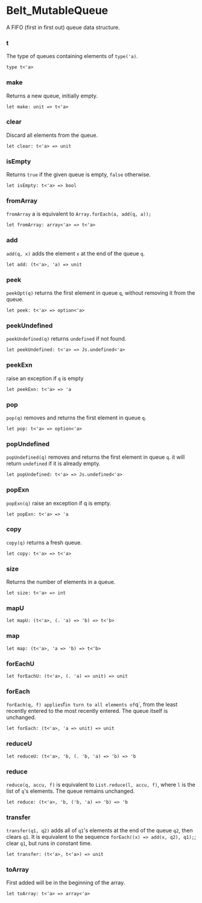 # Belt_MutableQueue

<Intro>

A FIFO (first in first out) queue data structure.

</Intro>


### t
The type of queues containing elements of `type('a)`.

```res sig
type t<'a>
```

### make
Returns a new queue, initially empty.

```res sig
let make: unit => t<'a>
```

### clear
Discard all elements from the queue.

```res sig
let clear: t<'a> => unit
```

### isEmpty
Returns `true` if the given queue is empty, `false` otherwise.

```res sig
let isEmpty: t<'a> => bool
```

### fromArray
`fromArray` a is equivalent to `Array.forEach(a, add(q, a));`

```res sig
let fromArray: array<'a> => t<'a>
```

### add
`add(q, x)` adds the element `x` at the end of the queue `q`.

```res sig
let add: (t<'a>, 'a) => unit
```

### peek
`peekOpt(q)` returns the first element in queue `q`, without removing it from the queue.

```res sig
let peek: t<'a> => option<'a>
```

### peekUndefined
`peekUndefined(q)` returns `undefined` if not found.

```res sig
let peekUndefined: t<'a> => Js.undefined<'a>
```

### peekExn
raise an exception if `q` is empty

```res sig
let peekExn: t<'a> => 'a
```

### pop
`pop(q)` removes and returns the first element in queue `q`.

```res sig
let pop: t<'a> => option<'a>
```

### popUndefined
`popUndefined(q)` removes and returns the first element in queue `q`. it will return `undefined` if it is already empty.

```res sig
let popUndefined: t<'a> => Js.undefined<'a>
```

### popExn
`popExn(q)` raise an exception if q is empty.

```res sig
let popExn: t<'a> => 'a
```

### copy
`copy(q)` returns a fresh queue.

```res sig
let copy: t<'a> => t<'a>
```

### size
Returns the number of elements in a queue.

```res sig
let size: t<'a> => int
```

### mapU


```res sig
let mapU: (t<'a>, (. 'a) => 'b) => t<'b>
```

### map


```res sig
let map: (t<'a>, 'a => 'b) => t<'b>
```

### forEachU


```res sig
let forEachU: (t<'a>, (. 'a) => unit) => unit
```

### forEach
`forEach(q, f) applies`f`in turn to all elements of`q`, from the least
  recently entered to the most recently entered. The queue itself is unchanged.

```res sig
let forEach: (t<'a>, 'a => unit) => unit
```

### reduceU


```res sig
let reduceU: (t<'a>, 'b, (. 'b, 'a) => 'b) => 'b
```

### reduce
`reduce(q, accu, f)` is equivalent to `List.reduce(l, accu, f)`, where `l` is the list of `q`'s elements. The queue remains unchanged.

```res sig
let reduce: (t<'a>, 'b, ('b, 'a) => 'b) => 'b
```

### transfer
`transfer(q1, q2)` adds all of `q1`'s elements at the end of the queue `q2`, then clears `q1`. It is equivalent to the sequence `forEach((x) => add(x, q2), q1);`; clear `q1`, but runs in constant time.

```res sig
let transfer: (t<'a>, t<'a>) => unit
```

### toArray
First added will be in the beginning of the array.

```res sig
let toArray: t<'a> => array<'a>
```
